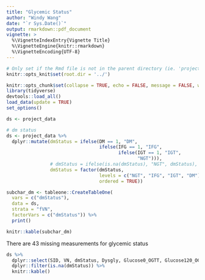 ```yaml
---
title: "Glycemic Status"
author: "Windy Wang"
date: "`r Sys.Date()`"
output: rmarkdown::pdf_document
vignette: >
  %\VignetteIndexEntry{Vignette Title}
  %\VignetteEngine{knitr::rmarkdown}
  %\VignetteEncoding{UTF-8}
---
```


```r

# Only set if the Rmd file is not in the parent directory (ie. 'projectname/')
knitr::opts_knit$set(root.dir = '../')

knitr::opts_chunk$set(collapse = TRUE, echo = FALSE, message = FALSE, warning = FALSE)
library(tidyverse)
devtools::load_all()
load_data(update = TRUE)
set_options()

ds <- project_data

# dm status
ds <- project_data %>% 
  dplyr::mutate(dmStatus = ifelse(DM == 1, "DM",
                                  ifelse(IFG == 1, "IFG",
                                         ifelse(IGT == 1, "IGT",
                                                "NGT"))),
                # dmStatus = ifelse(is.na(dmStatus), "NGT", dmStatus),
                dmStatus = factor(dmStatus,
                                  levels = c("NGT", "IFG", "IGT", "DM"),
                                  ordered = TRUE))
```


```r

subchar_dm <- tableone::CreateTableOne(
  vars = c("dmStatus"),
  data = ds,
  strata = "fVN",
  factorVars = c("dmStatus")) %>% 
  print()
```

```r
knitr::kable(subchar_dm)
```

There are 43 missing measurements for glycemic status

```r
ds %>% 
  dplyr::select(SID, VN, dmStatus, Dysgly, Glucose0_OGTT, Glucose120_OGTT) %>% 
  dplyr::filter(is.na(dmStatus)) %>% 
  knitr::kable()
```

